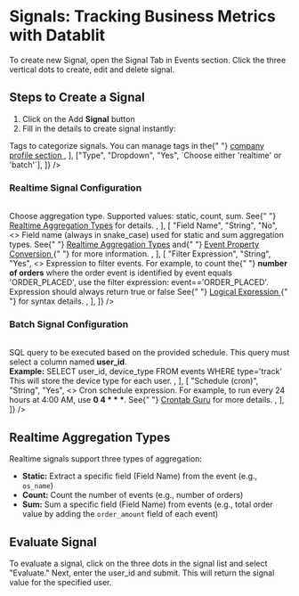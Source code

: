 
# Signals: Tracking Business Metrics with Datablit

To create new Signal, open the Signal Tab in Events section. Click the three vertical dots to create, edit and delete signal.

## Steps to Create a Signal

1. Click on the Add **Signal** button
2. Fill in the details to create signal instantly:

<Table
  columns={[
    { header: "PROPERTY", width: "20%" },
    { header: "TYPE", width: "15%" },
    { header: "REQUIRED", width: "10%" },
    { header: "DESCRIPTION", width: "50%" },
  ]}
  data={[
    [
      "Key",
      "String",
      "Yes",
      `Signal identifier. Use snake_case format and keep it concise to save space. 
      Example: Instead of 'user_order_count_last_24hour', use 'usr_order_cnt_24h'`,
    ],
    [
      "Description",
      "String",
      "No",
      `Description to help understand this signal's purpose`,
    ],
    [
      "Tags",
      "Dropdown",
      "No",
      <>
        Tags to categorize signals. You can manage tags in the{" "}
        <a
          href={process.env.NEXT_PUBLIC_DATABLIT_CONSOLE_URL}
          className="text-blue-600 hover:text-blue-800 underline"
        >
          company profile section
        </a>
      </>,
    ],
    ["Type", "Dropdown", "Yes", `Choose either 'realtime' or 'batch'`],
  ]}
/>

### Realtime Signal Configuration

<Table
  columns={[
    { header: "PROPERTY", width: "20%" },
    { header: "TYPE", width: "15%" },
    { header: "REQUIRED", width: "10%" },
    { header: "DESCRIPTION", width: "50%" },
  ]}
  data={[
    [
      "Aggregation Window",
      "Dropdown",
      "Yes",
      `Time period for aggregation (e.g., 1 minute, 1 hour)`,
    ],
    [
      "Aggregation Type",
      "Dropdown",
      "Yes",
      <>
        Choose aggregation type. Supported values: static, count, sum. See{" "}
        <a href="#realtime-aggregation-type">Realtime Aggregation Types</a> for
        details.
      </>,
    ],
    [
      "Field Name",
      "String",
      "No",
      <>
        Field name (always in snake_case) used for static and sum aggregation
        types. See{" "}
        <a href="#realtime-aggregation-type">Realtime Aggregation Types</a> and{" "}
        <a
          href={`${process.env.NEXT_PUBLIC_DOCS_BASE_PATH}/data-ingestion/event-properties-conversion`}
        >
          Event Property Conversion
        </a>{" "}
        for more information.
      </>,
    ],
    [
      "Filter Expression",
      "String",
      "Yes",
      <>
        Expression to filter events. For example, to count the{" "}
        <b>number of orders</b> where the order event is identified by event
        equals 'ORDER_PLACED', use the filter expression: event=='ORDER_PLACED'.
        Expression should always return true or false See{" "}
        <a
          href={`${process.env.NEXT_PUBLIC_DOCS_BASE_PATH}/rule/logical-expression`}
        >
          Logical Expression
        </a>{" "}
        for syntax details.
      </>,
    ],
  ]}
/>

### Batch Signal Configuration

<Table
  columns={[
    { header: "PROPERTY", width: "20%" },
    { header: "TYPE", width: "15%" },
    { header: "REQUIRED", width: "10%" },
    { header: "DESCRIPTION", width: "50%" },
  ]}
  data={[
    [
      "Query",
      "String",
      "Yes",
      <>
        SQL query to be executed based on the provided schedule. This query must
        select a column named <b>user_id</b>.
        <br />
        <strong>Example:</strong> SELECT user_id, device_type FROM events WHERE
        type='track'
        <br />
        This will store the device type for each user.
      </>,
    ],
    [
      "Schedule (cron)",
      "String",
      "Yes",
      <>
        Cron schedule expression. For example, to run every 24 hours at 4:00 AM,
        use <b>0 4 * * *</b>. See{" "}
        <a href="https://crontab.guru/">Crontab Guru</a> for more details.
      </>,
    ],
  ]}
/>

## Realtime Aggregation Types

Realtime signals support three types of aggregation:

- **Static:** Extract a specific field (Field Name) from the event (e.g., `os_name`)
- **Count:** Count the number of events (e.g., number of orders)
- **Sum:** Sum a specific field (Field Name) from events (e.g., total order value by adding the `order_amount` field of each event)

## Evaluate Signal

To evaluate a signal, click on the three dots in the signal list and select "Evaluate."
Next, enter the user_id and submit. This will return the signal value for the specified user.
